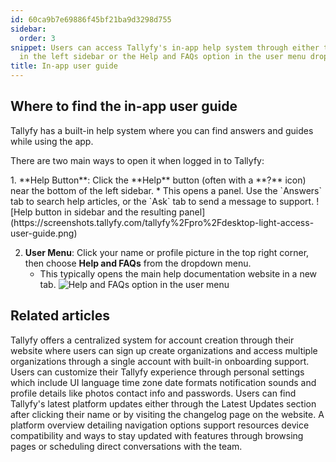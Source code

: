 ```yaml
---
id: 60ca9b7e69886f45bf21ba9d3298d755
sidebar:
  order: 3
snippet: Users can access Tallyfy's in-app help system through either the Help button
  in the left sidebar or the Help and FAQs option in the user menu dropdown.
title: In-app user guide
---
```



## Where to find the in-app user guide

Tallyfy has a built-in help system where you can find answers and guides while using the app.

There are two main ways to open it when logged in to Tallyfy:

<Steps>
1.  **Help Button**: Click the **Help** button (often with a **?** icon) near the bottom of the left sidebar.
    *   This opens a panel. Use the `Answers` tab to search help articles, or the `Ask` tab to send a message to support.
        ![Help button in sidebar and the resulting panel](https://screenshots.tallyfy.com/tallyfy%2Fpro%2Fdesktop-light-access-user-guide.png)

2.  **User Menu**: Click your name or profile picture in the top right corner, then choose **Help and FAQs** from the dropdown menu.
    *   This typically opens the main help documentation website in a new tab.
        ![Help and FAQs option in the user menu](https://screenshots.tallyfy.com/tallyfy%2Fpro%2Fdesktop-light-access-help-and-faqs.png)
</Steps>


## Related articles
<CardGrid>
<LinkTitleCard header="<b>Tutorials > Create an organization</b>" href="/products/pro/tutorials/how-can-i-create-a-new-tallyfy-account/" > Tallyfy offers a centralized system for account creation through their website where users can sign up create organizations and access multiple organizations through a single account with built-in onboarding support. </LinkTitleCard>
<LinkTitleCard header="<b>Personal Settings > Personalization settings</b>" href="/products/pro/settings/personal-settings/personalization-settings/" > Users can customize their Tallyfy experience through personal settings which include UI language time zone date formats notification sounds and profile details like photos contact info and passwords. </LinkTitleCard>
<LinkTitleCard header="<b>Miscellaneous > Stay updated with Tallyfy's latest features</b>" href="/products/pro/miscellaneous/how-can-i-stay-updated-with-tallyfys-latest-features/" > Users can find Tallyfy's latest platform updates either through the Latest Updates section after clicking their name or by visiting the changelog page on the website. </LinkTitleCard>
<LinkTitleCard header="<b>Tutorials > Key features</b>" href="/products/pro/tutorials/features/" > A platform overview detailing navigation options support resources device compatibility and ways to stay updated with features through browsing pages or scheduling direct conversations with the team. </LinkTitleCard>
</CardGrid>